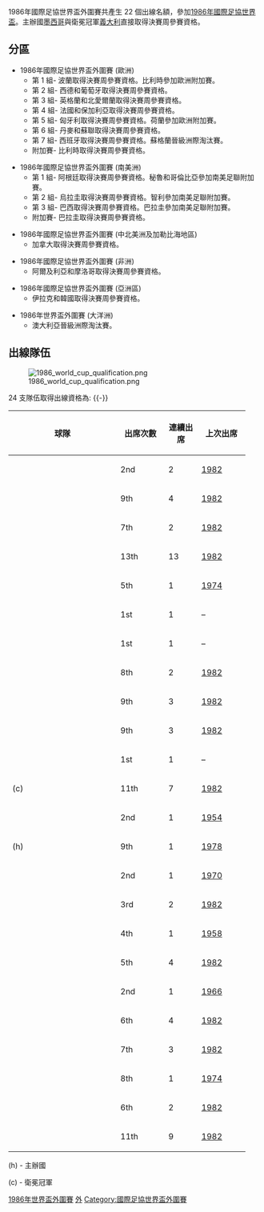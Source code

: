 1986年國際足協世界盃外圍賽共產生 22 個出線名額，參加[[1986年國際足協世界盃|1986年國際足協世界盃]]。主辦國[[墨西哥|墨西哥]]與衛冕冠軍[[義大利|義大利]]直接取得決賽周參賽資格。

== 分區 ==
*1986年國際足協世界盃外圍賽 (歐洲)
**第 1 組- 波蘭取得決賽周參賽資格。比利時參加歐洲附加賽。
**第 2 組- 西德和葡萄牙取得決賽周參賽資格。
**第 3 組- 英格蘭和北愛爾蘭取得決賽周參賽資格。
**第 4 組- 法國和保加利亞取得決賽周參賽資格。
**第 5 組- 匈牙利取得決賽周參賽資格。荷蘭參加歐洲附加賽。
**第 6 組- 丹麥和蘇聯取得決賽周參賽資格。
**第 7 組- 西班牙取得決賽周參賽資格。蘇格蘭晉級洲際淘汰賽。
**附加賽- 比利時取得決賽周參賽資格。

*1986年國際足協世界盃外圍賽 (南美洲)
**第 1 組- 阿根廷取得決賽周參賽資格。秘魯和哥倫比亞參加南美足聯附加賽。
**第 2 組- 烏拉圭取得決賽周參賽資格。智利參加南美足聯附加賽。
**第 3 組- 巴西取得決賽周參賽資格。巴拉圭參加南美足聯附加賽。
**附加賽- 巴拉圭取得決賽周參賽資格。

*1986年國際足協世界盃外圍賽 (中北美洲及加勒比海地區)
**加拿大取得決賽周參賽資格。

*1986年國際足協世界盃外圍賽 (非洲)
**阿爾及利亞和摩洛哥取得決賽周參賽資格。

*1986年國際足協世界盃外圍賽 (亞洲區)
**伊拉克和韓國取得決賽周參賽資格。

*1986年世界盃外圍賽 (大洋洲)
**澳大利亞晉級洲際淘汰賽。

== 出線隊伍 ==
[[Image:1986_world_cup_qualification.png|thumb]]

24 支隊伍取得出線資格為:
{{-}}
{| class="wikitable" style="text-align: center;"
|-
!width=200|球隊
!width=80|出席次數
!width=50|連續出席
!width=80|上次出席
|-
|style="text-align:left;"|{{fb|ALG}}
|2nd||2||[[1982_FIFA_World_Cup|1982]]
|-
|style="text-align:left;"|{{fb|ARG}}
|9th||4||[[1982_FIFA_World_Cup|1982]]
|-
|style="text-align:left;"|{{fb|BEL}}
|7th||2||[[1982_FIFA_World_Cup|1982]]
|-
|style="text-align:left;"|{{fb|BRA|1968}}
|13th||13||[[1982_FIFA_World_Cup|1982]]
|-
|style="text-align:left;"|{{fb|BUL|1971}}
|5th||1||[[1974_FIFA_World_Cup|1974]]
|-
|style="text-align:left;"|{{fb|CAN}}
|1st||1||–
|-
|style="text-align:left;"|{{fb|DEN}}
|1st||1||–
|-
|style="text-align:left;"|{{fb|ENG}}
|8th||2||[[1982_FIFA_World_Cup|1982]]
|-
|style="text-align:left;"|{{fb|FRA}}
|9th||3||[[1982_FIFA_World_Cup|1982]]
|-
|style="text-align:left;"|{{fb|HUN}}
|9th||3||[[1982_FIFA_World_Cup|1982]]
|-
|style="text-align:left;"|{{fb|IRQ|1963}}
|1st||1||–
|-
|style="text-align:left;"|{{fb|ITA}} (c)
|11th||7||[[1982_FIFA_World_Cup|1982]]
|-
|style="text-align:left;"|{{fb|KOR}}
|2nd||1||[[1954_FIFA_World_Cup|1954]]
|-
|style="text-align:left;"|{{fb|MEX}} (h)
|9th||1||[[1978_FIFA_World_Cup|1978]]
|-
|style="text-align:left;"|{{fb|MAR}}
|2nd||1||[[1970_FIFA_World_Cup|1970]]
|-
|style="text-align:left;"|{{fb|NIR}}
|3rd||2||[[1982_FIFA_World_Cup|1982]]
|-
|style="text-align:left;"|{{fb|PAR}}
|4th||1||[[1958_FIFA_World_Cup|1958]]
|-
|style="text-align:left;"|{{fb|POL}}
|5th||4||[[1982_FIFA_World_Cup|1982]]
|-
|style="text-align:left;"|{{fb|POR}}
|2nd||1||[[1966_FIFA_World_Cup|1966]]
|-
|style="text-align:left;"|{{fb|SCO}}
|6th||4||[[1982_FIFA_World_Cup|1982]]
|-
|style="text-align:left;"|{{fb|ESP}}
|7th||3||[[1982_FIFA_World_Cup|1982]]
|-
|style="text-align:left;"|{{fb|URU}}
|8th||1||[[1974_FIFA_World_Cup|1974]]
|-
|style="text-align:left;"|{{fb|URS}}
|6th||2||[[1982_FIFA_World_Cup|1982]]
|-
|style="text-align:left;"|{{fb|FRG}}
|11th||9||[[1982_FIFA_World_Cup|1982]]
|}

(h) - 主辦國

(c) - 衛冕冠軍

{{國際足協世界盃}}

[[Category:1986年世界盃外圍賽|]]
[[Category:1986年世界盃足球賽|外]]
[[Category:國際足協世界盃外圍賽|Category:國際足協世界盃外圍賽]]